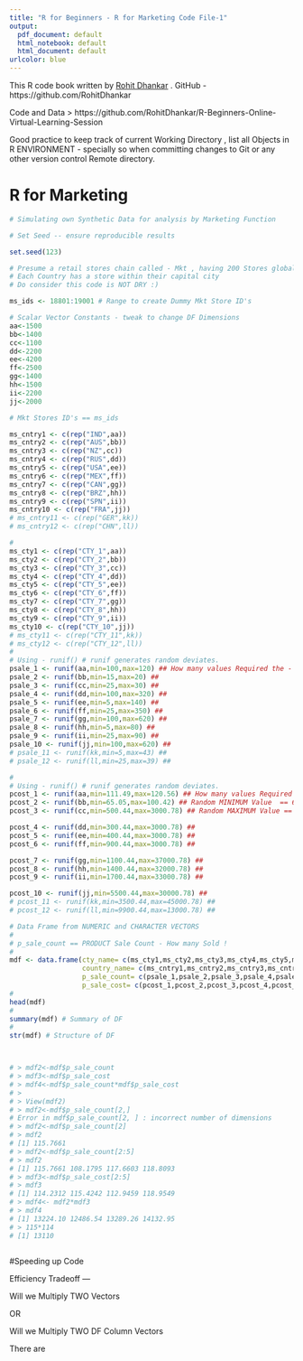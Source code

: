 ```yaml
---
title: "R for Beginners - R for Marketing Code File-1"
output:
  pdf_document: default
  html_notebook: default
  html_document: default
urlcolor: blue
---
```



This R code book written by [Rohit Dhankar](https://github.com/RohitDhankar) . GitHub - https://github.com/RohitDhankar 

Code and Data > https://github.com/RohitDhankar/R-Beginners-Online-Virtual-Learning-Session    

Good practice to keep track of current Working Directory , list all Objects in R ENVIRONMENT - specially so when committing changes to Git or any other version control Remote directory. 

# R for Marketing 

```r
# Simulating own Synthetic Data for analysis by Marketing Function

# Set Seed -- ensure reproducible results 

set.seed(123)

# Presume a retail stores chain called - Mkt , having 200 Stores globally
# Each Country has a store within their capital city
# Do consider this code is NOT DRY :) 

ms_ids <- 18801:19001 # Range to create Dummy Mkt Store ID's 

# Scalar Vector Constants - tweak to change DF Dimensions
aa<-1500
bb<-1400
cc<-1100
dd<-2200
ee<-4200
ff<-2500
gg<-1400
hh<-1500
ii<-2200
jj<-2000

# Mkt Stores ID's == ms_ids

ms_cntry1 <- c(rep("IND",aa))
ms_cntry2 <- c(rep("AUS",bb))
ms_cntry3 <- c(rep("NZ",cc))
ms_cntry4 <- c(rep("RUS",dd))
ms_cntry5 <- c(rep("USA",ee))
ms_cntry6 <- c(rep("MEX",ff))
ms_cntry7 <- c(rep("CAN",gg))
ms_cntry8 <- c(rep("BRZ",hh))
ms_cntry9 <- c(rep("SPN",ii))
ms_cntry10 <- c(rep("FRA",jj))
# ms_cntry11 <- c(rep("GER",kk))
# ms_cntry12 <- c(rep("CHN",ll))

#
ms_cty1 <- c(rep("CTY_1",aa))
ms_cty2 <- c(rep("CTY_2",bb))
ms_cty3 <- c(rep("CTY_3",cc))
ms_cty4 <- c(rep("CTY_4",dd))
ms_cty5 <- c(rep("CTY_5",ee))
ms_cty6 <- c(rep("CTY_6",ff))
ms_cty7 <- c(rep("CTY_7",gg))
ms_cty8 <- c(rep("CTY_8",hh))
ms_cty9 <- c(rep("CTY_9",ii))
ms_cty10 <- c(rep("CTY_10",jj))
# ms_cty11 <- c(rep("CTY_11",kk))
# ms_cty12 <- c(rep("CTY_12",ll))
#
# Using - runif() # runif generates random deviates.
psale_1 <- runif(aa,min=100,max=120) ## How many values Required the - N == aa
psale_2 <- runif(bb,min=15,max=20) ##
psale_3 <- runif(cc,min=25,max=30) ## 
psale_4 <- runif(dd,min=100,max=320) ## 
psale_5 <- runif(ee,min=5,max=140) ## 
psale_6 <- runif(ff,min=25,max=350) ## 
psale_7 <- runif(gg,min=100,max=620) ## 
psale_8 <- runif(hh,min=5,max=80) ## 
psale_9 <- runif(ii,min=25,max=90) ## 
psale_10 <- runif(jj,min=100,max=620) ## 
# psale_11 <- runif(kk,min=5,max=43) ## 
# psale_12 <- runif(ll,min=25,max=39) ## 

#
# Using - runif() # runif generates random deviates.
pcost_1 <- runif(aa,min=111.49,max=120.56) ## How many values Required the - N == 5
pcost_2 <- runif(bb,min=65.05,max=100.42) ## Random MINIMUM Value  == 65.05 
pcost_3 <- runif(cc,min=500.44,max=3000.78) ## Random MAXIMUM Value == 3000.78

pcost_4 <- runif(dd,min=300.44,max=3000.78) ##
pcost_5 <- runif(ee,min=400.44,max=3000.78) ##
pcost_6 <- runif(ff,min=900.44,max=3000.78) ##

pcost_7 <- runif(gg,min=1100.44,max=37000.78) ##
pcost_8 <- runif(hh,min=1400.44,max=32000.78) ##
pcost_9 <- runif(ii,min=1700.44,max=33000.78) ##

pcost_10 <- runif(jj,min=5500.44,max=30000.78) ##
# pcost_11 <- runif(kk,min=3500.44,max=45000.78) ##
# pcost_12 <- runif(ll,min=9900.44,max=13000.78) ##

# Data Frame from NUMERIC and CHARACTER VECTORS 
#
# p_sale_count == PRODUCT Sale Count - How many Sold !
# 
mdf <- data.frame(cty_name= c(ms_cty1,ms_cty2,ms_cty3,ms_cty4,ms_cty5,ms_cty6,ms_cty7,ms_cty8,ms_cty9,ms_cty10),
                  country_name= c(ms_cntry1,ms_cntry2,ms_cntry3,ms_cntry4,ms_cntry5,ms_cntry6,ms_cntry7,ms_cntry8,ms_cntry9,ms_cntry10),
                  p_sale_count= c(psale_1,psale_2,psale_3,psale_4,psale_5,psale_6,psale_7,psale_8,psale_9,psale_10),
                  p_sale_cost= c(pcost_1,pcost_2,pcost_3,pcost_4,pcost_5,pcost_6,pcost_7,pcost_8,pcost_9,pcost_10))
#
head(mdf)
#
summary(mdf) # Summary of DF
#
str(mdf) # Structure of DF 



# > mdf2<-mdf$p_sale_count
# > mdf3<-mdf$p_sale_cost
# > mdf4<-mdf$p_sale_count*mdf$p_sale_cost
# > 
# > View(mdf2)
# > mdf2<-mdf$p_sale_count[2,]
# Error in mdf$p_sale_count[2, ] : incorrect number of dimensions
# > mdf2<-mdf$p_sale_count[2]
# > mdf2
# [1] 115.7661
# > mdf2<-mdf$p_sale_count[2:5]
# > mdf2
# [1] 115.7661 108.1795 117.6603 118.8093
# > mdf3<-mdf$p_sale_cost[2:5]
# > mdf3
# [1] 114.2312 115.4242 112.9459 118.9549
# > mdf4<- mdf2*mdf3
# > mdf4
# [1] 13224.10 12486.54 13289.26 14132.95
# > 115*114
# [1] 13110
 
```
#Speeding up Code  

Efficiency Tradeoff --- 

Will we Multiply TWO Vectors 

OR 

Will we Multiply TWO DF Column Vectors 

There are 




```r


```



